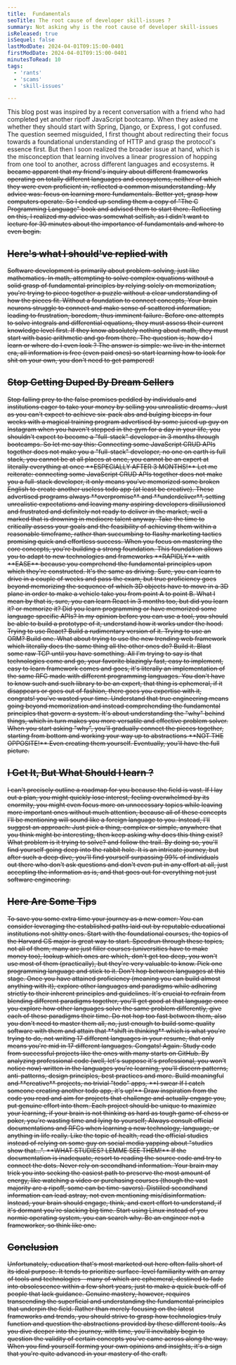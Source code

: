 ```yaml
---
title:  Fundamentals
seoTitle: The root cause of developer skill-issues ?
summary: Not asking why is the root cause of developer skill-issues
isReleased: true
isSequel: false
lastModDate: 2024-04-01T09:15:00-0401
firstModDate: 2024-04-01T09:15:00-0401
minutesToRead: 10 
tags:
  - 'rants'
  - 'scams'
  - 'skill-issues'

---
```


<C>
This blog post was inspired by a recent conversation with a friend who had completed yet another ripoff JavaScript bootcamp. When they asked me whether they should start with 
<L href="https://spring.io/projects/spring-boot">Spring</L>, <L href="https://www.djangoproject.com/">Django</L>, or <L href="https://expressjs.com/">Express</L>, I got confused. The question seemed misguided, I first thought about redirecting their focus towards a foundational understanding of <L href="https://datatracker.ietf.org/doc/html/rfc2616">HTTP</L> and grasp the protocol's essence first. But then I soon realized the broader issue at hand, which is the misconception that learning involves a linear progression of hopping from one tool to another, across different languages and ecosystems.
<S/>
It became apparent that my friend's inquiry about different frameworks operating on totally different languages and ecosystems, neither of which they were even proficient in, reflected a common misunderstanding. 
My advice was: focus on learning more fundamentals. Better yet, grasp how computers operate. So I ended up sending them a copy of "The C Programming Language" book and advised them to start there. Reflecting on this, I realized my advice was somewhat selfish, as I didn't want to lecture for 30 minutes about the importance of fundamentals and where to even begin.
</C>



<H2>Here's what I should've replied with</H2>
<C>
Software development is primarily about problem-solving, just like mathematics.
</C>


<C>
In math, attempting to solve complex equations without a solid grasp of fundamental principles by relying solely on memorization, you're trying to piece together a puzzle without a clear understanding of how the pieces fit. Without a foundation to connect concepts, Your brain neurons struggle to connect and make sense of scattered information, leading to frustration, boredom, thus imminent failure.
</C>

<S2/>

<C>
Before one attempts to solve integrals and differential equations, they must assess their current knowledge level first. If they know absolutely nothing about math, they must start with basic arithmetic and go from there.
</C>

<S/>

<C>
The question is, how do I learn or where do I even look ? The answer is simple: we live in the internet era, all information is free (even paid ones) so start learning how to look for shit on your own, you don't need to get pampered!
</C>


<H2>Stop Getting Duped By Dream Sellers</H2>
<C>
Stop falling prey to the false promises peddled by individuals and institutions eager to take your money by selling you unrealistic dreams. Just as you can't expect to achieve six-pack abs and bulging biceps in four weeks with a magical training program advertised by some juiced up guy on Instagram when you haven't stepped in the gym for a day in your life, you shouldn't expect to become a "full-stack" developer in 3 months through bootcamps.
</C>
<C>
So let me say this: Connecting some JavaScript CRUD APIs together does not make you a "full-stack" developer, no one on earth is full stack, you cannot be at all places at once, you cannot be an expert at literally everything at once **ESPECIALLY AFTER 3 MONTHS!**
</C>
<C>
 Let me reiterate: connecting some JavaScript CRUD APIs together does not make you a full-stack developer, it only means you've memorized some broken English to create another useless todo app (at least be creative). These advertised programs always **overpromise** and **underdeliver**, setting unrealistic expectations and leaving many aspiring developers disillusioned and frustrated and definitely not ready to deliver in the market, well a marked that is drowning in <L href="/blog/tag/skill-issues">mediocre</L> talent anyway. 
</C>

<C>
Take the time to critically assess your goals and the feasibility of achieving them within a reasonable timeframe, rather than succumbing to flashy marketing tactics promising quick and effortless success.
</C>

<C>
When you focus on mastering the core concepts, you're building a strong foundation. This foundation allows you to adapt to new technologies and frameworks **RAPIDLY** with **EASE** because you comprehend the fundamental principles upon which they're constructed. 
</C>
<C>
It's the same as driving. Sure, you can learn to drive in a couple of weeks and pass the exam, but true proficiency goes beyond memorizing the sequence of which 3D objects have to move in a 3D plane in order to make a vehicle take you from point A to point B.
</C>
<C>
What I mean by that is, sure, you can learn React in 3 months too, but did you learn it? or memorize it? Did you learn programming or have memorized some language specific APIs? In my opinion before you can use a tool, you should be able to build a prototype of it, understand how it works under the hood. Trying to use React? Build a rudimentary version of it. Trying to use an <L href="https://en.wikipedia.org/wiki/Object%E2%80%93relational_mapping">ORM</L>? Build one. What about trying to use the new trending web framework which literally does the same thing all the other ones do? Build it. Blast some raw <L href="https://datatracker.ietf.org/doc/html/rfc9293">TCP</L> until you have something.
All I'm trying to say is that technologies come and go, your favorite blazingly fast, easy to implement, easy to learn framework comes and goes, it's literally an implementation of the same <L href="https://en.wikipedia.org/wiki/Request_for_Comments">RFC</L> made with different programming languages. You don't have to know such and such library to be an expert, that thing is ephemeral, if it disappears or goes out of fashion, there goes you expertise with it, congrats! you've wasted your time.
</C>
<C>
Understand that true engineering means going beyond memorization and instead comprehending the fundamental principles that govern a system. It's about understanding the "why" behind things, which in turn makes you more versatile and effective problem solver.
</C>
<C>
When you start asking "why", you'll gradually connect the pieces together, starting from <L href="https://youtu.be/SLFN-XfeYXw?si=0IDKskPOzAsI6EIe">bottom</L> and working your way up to abstractions **NOT THE OPPOSITE!** Even creating them yourself. Eventually, you'll have the full picture.
</C>
<H2>I Get It, But What Should I learn ?</H2>
<C>
I can't precisely outline a <L href="https://roadmap.sh">roadmap</L> for you because the field is vast. If I lay out a plan, you might quickly lose interest, feeling overwhelmed by its enormity, you might even focus more on unnecessary topics while leaving more important ones without much attention, because all of these concepts I'll be mentioning will sound like a foreign language to you. Instead, I'll suggest an approach:
</C>
<C>
 Just pick a thing, complex or simple, anywhere that you think might be interesting, then keep asking why does this thing exist? What problem is it trying to solve? and follow the trail. By doing so, you'll find yourself going deep into the <L href="https://youtu.be/zE7PKRjrid4?si=24T8DoioD-7WotOC&t=93">rabbit hole</L>. It is an intricate journey, but after such a deep dive, you'll find yourself surpassing 99% of individuals out there who don't ask questions and don't even put in any effort at all, just accepting the information as is, and that goes out for everything not just software engineering.
</C>
<H2>Here Are Some Tips</H2> 
<C>
To save you some extra time your journey as a new comer: 
</C>
<C>
You can consider leveraging the established paths laid out by reputable educational institutions not <L href="/blog/shitty-colleges">shitty ones.</L> Start with the foundational courses, the topics of the Harvard CS major is great way to start. Speedrun through these topics, not all of them, many are just filler courses (universities have to make money too), lookup which ones are which, don't get too deep, you won't use most of them (practically), but they're very valuable to know.
</C>

<C>
Pick one programming language and stick to it. Don't hop between languages at this stage. Once you have attained proficiency (meaning you can build almost anything with it), explore other languages and paradigms while adhering strictly to their inherent principles and guidelines. It's crucial to refrain from blending different paradigms together, you'll get good at that language once you explore how other languages solve the same problem differently, give each of these paradigms their time. Do not hop too fast between them, also you don't need to master them all, no, just enough to build some quality software with them and attain that **shift in thinking** which is what you're trying to do, not writing 17 different languages in your resume, that only means you're <L href="https://www.urbandictionary.com/define.php?term=mid">mid</L> in 17 different languages. Congats! Again.
</C>
<C>
Study code from successful projects like the ones with many starts on GitHub. By analyzing professional code (well, let's suppose it's professional, you won't notice now) written in the languages you're learning, you'll discern patterns, anti-patterns, design principles, best practices and more.
</C>
<C>
Build meaningful and **creative** projects, no trivial "todo" apps, **I swear If I catch someone creating another todo app, it's up!** 
</C>
<C>
Draw inspiration from the code you read and aim for projects that challenge and actually engage you, put genuine effort into them. Each project should be unique to maximize your learning, if your brain is not thinking as hard as tough game of chess or poker, you're wasting time and lying to yourself;
</C>

<C>
Always consult official documentations and RFCs when learning a new technology, language, or anything in life really. Like the topic of health, read the official studies instead of relying on some guy on social media <L href="https://www.urbandictionary.com/define.php?term=Yapping">yapping</L> about "studies show that...". **WHAT STUDIES? LEMME SEE THEM!**
<S/>
If the documentation is inadequate, resort to reading the source code and try to connect the dots. Never rely on secondhand information. Your brain may trick you into seeking the easiest path to preserve the most amount of energy, like watching a video or purchasing courses (though the vast majority are a ripoff, some can be time-savers). Distilled secondhand information can lead astray, not even mentioning mis/disinformation.
<S/> 
Instead, your brain should engage, think, and exert effort to understand, if it's dormant you're slacking big time.
</C>
<C>
Start using Linux instead of you normie operating system, you can search <L href="https://duckduckgo.com/?va=i&t=hd&q=man+windows+is+shit&ia=web">why</L>.
</C>
<C>
Be an engineer not a <L href="https://johndanielraines.medium.com/be-an-engineer-not-a-frameworker-c58fe28d0c88">frameworker</L>, so think like one.
</C>

<H2>Conclusion</H2>
<C>
Unfortunately, education that's most marketed out here often falls short of its ideal purpose. It tends to prioritize surface-level familiarity with an array of tools and technologies—many of which are ephemeral, destined to fade into obsolescence within a few short years, just to make a quick buck off of people that lack guidance. Genuine mastery, however, requires transcending the superficial and understanding the fundamental principles that underpin the field. Rather than merely focusing on the latest frameworks and trends, you should strive to grasp how technologies truly function and question the abstractions provided by these different tools.
As you dive deeper into the journey, with time, you'll inevitably begin to question the validity of certain concepts you've came across along the way. When you find yourself forming your own opinions and insights, it's a sign that you're quite advanced in your mastery of the craft.
</C>





